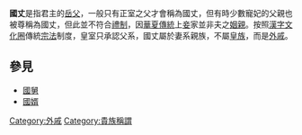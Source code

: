 '''國丈'''是指君主的[[岳父|岳父]]，一般只有正室之父才會稱為國丈，但有時少數寵妃的父親也被尊稱為國丈，但此並不符合[[禮制|禮制]]，因[[華夏|華夏]][[傳統|傳統]]上[[妾|妾]]家並非夫之[[姻親|姻親]]。按照[[漢字文化圈|漢字文化圈]]傳統[[宗法|宗法]]制度，皇室只承認父系，國丈屬於妻系親族，不屬[[皇族|皇族]]，而是[[外戚|外戚]]。

==參見==
*[[國舅|國舅]]
*[[國婿|國婿]]

[[Category:外戚|Category:外戚]]
[[Category:貴族稱謂|Category:貴族稱謂]]
